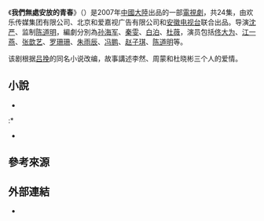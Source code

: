 《'''我們無處安放的青春'''》（{{lang-en|The Lost Youth 或 We Have Nowhere to Place Youth}}）是2007年[[中國大陸|中國大陸]]出品的一部[[電視劇|電視劇]]，共24集，由欢乐传媒集团有限公司、北京和爱嘉视广告有限公司和[[安徽电视台|安徽电视台]]联合出品。导演[[沈严|沈严]]、监制[[陈道明|陈道明]]，編劇分別為[[孙海军|孙海军]]、[[秦雯|秦雯]]、[[白泊|白泊]]、[[杜薇|杜薇]]，演员包括[[佟大为|佟大为]]、[[江一燕|江一燕]]、[[张歆艺|张歆艺]]、[[罗珊珊|罗珊珊]]、[[朱雨辰|朱雨辰]]、[[冯鹏|冯鹏]]、[[赵子琪|赵子琪]]、[[陈道明|陈道明]]等。

该剧根据[[吕挽|吕挽]]的同名小说改编，故事講述李然、周蒙和杜晓彬三个人的爱情。

==  小說 ==
*{{cite book|title=《我们无处安放的青春》|publisher=北京十月文艺出版社| date=2005-01-01|origyear=2005|location=中國大陸|pages=307页|isbn=978-753-020-743-7|language=zh}}
:*{{cite book|title=《我们无处安放的青春》|publisher=二十一世紀出版社| date=2008-03-01|origyear=2005|location=中國大陸|pages=321页|isbn=978-753-914-079-7|language=zh}}
*{{cite book|title=《我們無處安放的青春》|publisher=二十一世紀出版社| date=2009-05-05|origyear=2005|location=臺灣|pages=416页|isbn=978-986-846-997-6|language=zh}}

== 參考來源 ==
{{reflist}}

== 外部連結 ==
*{{douban}}

{{Cat also|Wo我|2007年中國電視劇集|中國偶像劇|中华人民共和国小说改编电视剧}}